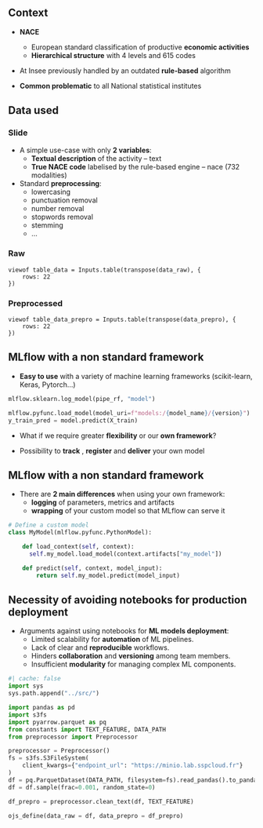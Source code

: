## Context

- [**NACE**]{.orange}
  - European standard classification of productive [**economic activities**]{.blue2}
  - [**Hierarchical structure**]{.blue2} with 4 levels and 615 codes

- At Insee previously handled by an outdated [**rule-based**]{.orange} algorithm

- [**Common problematic**]{.orange} to all National statistical institutes

## Data used {.scrollable}

::: {.panel-tabset}

### Slide 

- A simple use-case with only [**2 variables**]{.orange}:
  - [**Textual description**]{.blue2} of the activity – [text]{.green2}
  - [**True NACE code**]{.blue2} labelised by the rule-based engine – [nace]{.green2} (732 modalities)

- Standard [**preprocessing**]{.orange}:
  - lowercasing
  - punctuation removal
  - number removal
  - stopwords removal
  - stemming
  - ...


### Raw

```ojs
viewof table_data = Inputs.table(transpose(data_raw), {
    rows: 22
})
```

### Preprocessed

```ojs
viewof table_data_prepro = Inputs.table(transpose(data_prepro), {
    rows: 22
})
```

:::

## MLflow with a non standard framework

::: {.nonincremental}

:::: {.fragment fragment-index=1}
- [**Easy to use**]{.orange} with a variety of machine learning frameworks (scikit-learn, Keras, Pytorch...) 
::::

:::: {.fragment fragment-index=2}
```python
mlflow.sklearn.log_model(pipe_rf, "model")

mlflow.pyfunc.load_model(model_uri=f"models:/{model_name}/{version}")
y_train_pred = model.predict(X_train)

```
::::

:::: {.fragment fragment-index=3}
- What if we require greater [**flexibility**]{.orange} or our [**own framework**]{.orange}?
::::

:::: {.fragment fragment-index=4}
- Possibility to [**track**]{.orange} , [**register**]{.orange} and [**deliver**]{.orange} your own model
::::

:::

## MLflow with a non standard framework 

::: {.nonincremental}

:::: {.fragment fragment-index=1}
- There are [**2 main differences**]{.orange} when using your own framework:
  - [**logging**]{.blue2} of parameters, metrics and artifacts
  - [**wrapping**]{.blue2} of your custom model so that MLflow can serve it
::::

:::: {.fragment fragment-index=2}
```python
# Define a custom model
class MyModel(mlflow.pyfunc.PythonModel):

    def load_context(self, context):
      self.my_model.load_model(context.artifacts["my_model"])

    def predict(self, context, model_input):
        return self.my_model.predict(model_input)
```
::::

:::

<!-- By creating a class that inherits from mlflow.pyfunc.PythonModel, you are essentially creating a wrapper around your custom model that allows it to be used with the MLflow platform. The mlflow.pyfunc.PythonModel class provides a standardized interface that makes it easy to integrate your custom model with the rest of the MLflow platform. -->

## Necessity of avoiding notebooks for production deployment

- Arguments against using notebooks for [**ML models deployment**]{.orange}:
  - Limited scalability for [**automation**]{.blue2} of ML pipelines.
  - Lack of clear and [**reproducible**]{.blue2} workflows.
  - Hinders [**collaboration**]{.blue2} and [**versioning**]{.blue2} among team members.
  - Insufficient [**modularity**]{.blue2} for managing complex ML components.


```python
#| cache: false
import sys
sys.path.append("../src/")

import pandas as pd
import s3fs
import pyarrow.parquet as pq
from constants import TEXT_FEATURE, DATA_PATH
from preprocessor import Preprocessor

preprocessor = Preprocessor()
fs = s3fs.S3FileSystem(
    client_kwargs={"endpoint_url": "https://minio.lab.sspcloud.fr"}
)
df = pq.ParquetDataset(DATA_PATH, filesystem=fs).read_pandas().to_pandas()
df = df.sample(frac=0.001, random_state=0)

df_prepro = preprocessor.clean_text(df, TEXT_FEATURE)

ojs_define(data_raw = df, data_prepro = df_prepro)
```
